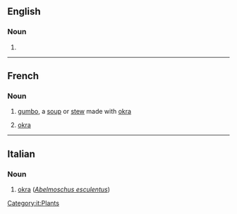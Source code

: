 ==English==

===Noun===
{{en-noun|~}}

# {{alternative form of|gumbo|lang=en}}

{{Webster 1913}}

----

==French==

===Noun===
{{fr-noun|m}}

# {{lb|fr|Louisiana French|}} [[gumbo]], a [[soup]] or [[stew]] made with [[okra]]
# {{lb|fr|Louisiana French|}} [[okra]]

----

==Italian==

===Noun===
{{it-noun|m}}

# [[okra]] (''[[Abelmoschus esculentus]]'')

[[Category:it:Plants]]